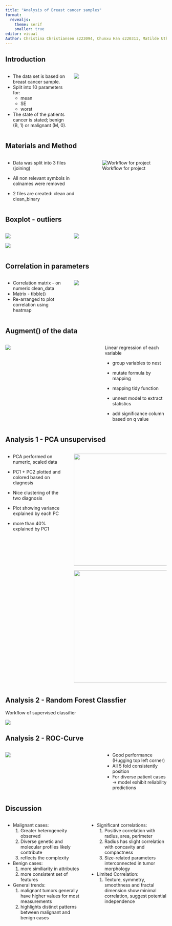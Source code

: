 ```yaml
---
title: "Analysis of Breast cancer samples"
format:
  revealjs:
    theme: serif
    smaller: true
editor: visual
Author: Christina Christiansen s223094, Chunxu Han s220311, Matilde Uth s195796, Michelle Sollok s194681, Pelagia Derizioti s222822
---
```


## Introduction {.smaller}

::: columns
::: {.column width="40%"}
::: {.incremental .smaller}
-   The data set is based on breast cancer sample.
-   Split into 10 parameters for:
    -   mean
    -   SE
    -   worst
-   The state of the patients cancer is stated; benign (B, 1) or malignant (M, 0).
:::
:::

::: {.column width="60%"}
![](data_overview.png)
:::
:::

## Materials and Method

::: columns
::: {.column width="50%"}
::: {.incremental .smaller}
-   Data was split into 3 files (joining)

-   All non relevant symbols in colnames were removed

-   2 files are created: clean and clean_binary
:::
:::

::: {.column width="50%"}
![Workflow for project](R_pipeline.png)
:::
:::

## Boxplot - outliers {.smaller}

::: columns
::: {.column width="40%"}
![](../results/boxplot_se.png)

![](../results/boxplot_worst.png)
:::

::: {.column width="60%"}
![](../results/boxplot_mean.png)
:::
:::

## Correlation in parameters {.smaller}

::: columns
::: {.column width="40%"}
::: {.incremental .smaller}
-   Correlation matrix - on numeric clean_data
-   Matrix - tibble()
-   Re-arranged to plot correlation using heatmap
:::
:::

::: {.column width="60%"}
![](../results/Heatmap.png)
:::
:::

## Augment() of the data {.smaller}

::: columns
::: {.column width="60%"}
![](../results/forest_plot.png)
:::

::: {.column width="40%"}
::: {.incremental .smaller}
Linear regression of each variable

-   group variables to nest

-   mutate formula by mapping

-   mapping tidy function

-   unnest model to extract statistics

-   add significance column based on q value
:::
:::
:::

## Analysis 1 - PCA unsupervised {.smaller}

::: columns
::: {.column width="40%"}
-   PCA performed on numeric, scaled data

-   PC1 + PC2 plotted and colored based on diagnosis

-   Nice clustering of the two diagnosis

-   Plot showing variance explained by each PC

-   more than 40% explained by PC1
:::

::: {.column width="60%"}
![](../results/pca_plot.png){width="350"}

![](../results/variation_in_data.png){width="350"}
:::
:::

## Analysis 2 - Random Forest Classfier {.smaller}

::: smaller
Workflow of supervised classifier
:::

![](random_forest_flowchart.png)

## Analysis 2 - ROC-Curve

::: columns
::: {.column width="60%"}
![](../results/roc_curve.png)
:::

::: {.column width="40%"}
::: {.incremental .smaller}
-   Good performance (Hugging top left corner)
-   All 5 fold consistently position
-   For diverse patient cases -\> model exhibit reliability predictions
:::
:::
:::

## Discussion {.smaller}

::: columns
::: {.column width="50%"}
::: smaller
-   Malignant cases:
    1.  Greater heterogeneity observed
    2.  Diverse genetic and molecular profiles likely contribute
    3.  reflects the complexity
-   Benign cases:
    1.  more similiarity in attributes
    2.  more consistent set of features
-   General trends:
    1.  malignant tumors generally have higher values for most measurements
    2.  highlights distinct patterns between malignant and benign cases
:::
:::

::: {.column width="50%"}
::: smaller
-   Significant correlations:
    1.  Positive correlation with radius, area, perimeter
    2.  Radius has slight correlation with concavity and compactness
    3.  Size-related parameters interconnected in tumor morphology
-   Limited Correlation:
    1.  Texture, symmetry, smoothness and fractal dimension show minimal correlation, suggest potential independence
:::
:::
:::
